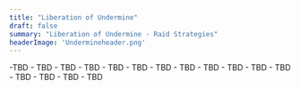 ```yaml
---
title: "Liberation of Undermine"
draft: false
summary: "Liberation of Undermine - Raid Strategies"
headerImage: 'Undermineheader.png'
---
```


<BossCard title="Vexie and the Geargrinders" id="225822">
-TBD 
- TBD 
</BossCard>

<BossCard title="Cauldron of Carnage" id="229181">
- TBD 
- TBD 
</BossCard>

<BossCard title="Rik Reverb" id="228652">
- TBD 
- TBD 
</BossCard>

<BossCard title="Stix Bunkjunker" id="230322">
- TBD 
- TBD 
</BossCard>

<BossCard title="Sprocketmonger Lockenstock" id="230583">
- TBD 
- TBD 
</BossCard>

<BossCard title="One-Armed Bandit" id='228458'>
- TBD 
- TBD
</BossCard>

<BossCard title="Mugzee" id='229953'>
- TBD
- TBD
</BossCard>
 
<BossCard title="Chrome King Gallywix" id='237194'>
- TBD 
- TBD
</BossCard>
